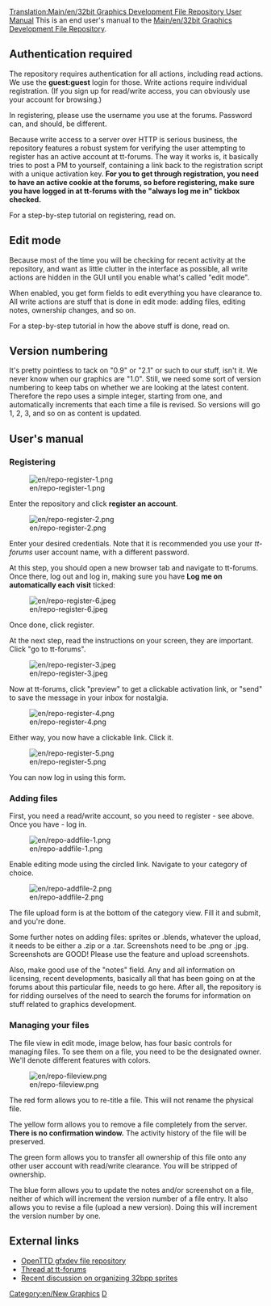 [[Translation:Main/en/32bit Graphics Development File Repository User Manual]]
{{en/-}}
This is an end user's manual to the [[Main/en/32bit Graphics Development File Repository]].

==Authentication required==

The repository requires authentication for all actions, including read actions. We use the '''guest:guest''' login for those. Write actions require individual registration. (If you sign up for read/write access, you can obviously use your account for browsing.)

In registering, please use the username you use at the forums. Password can, and should, be different.

Because write access to a server over HTTP is serious business, the repository features a robust system for verifying the user attempting to register has an active account at tt-forums. The way it works is, it basically tries to post a PM to yourself, containing a link back to the registration script with a unique activation key. '''For you to get through registration, you need to have an active cookie at the forums, so before registering, make sure you have logged in at tt-forums with the "always log me in" tickbox checked.'''

For a step-by-step tutorial on registering, read on.

==Edit mode==

Because most of the time you will be checking for recent activity at the repository, and want as little clutter in the interface as possible, all write actions are hidden in the GUI until you enable what's called "edit mode".

When enabled, you get form fields to edit everything you have clearance to. All write actions are stuff that is done in edit mode: adding files, editing notes, ownership changes, and so on.

For a step-by-step tutorial in how the above stuff is done, read on.

==Version numbering==

It's pretty pointless to tack on "0.9" or "2.1" or such to our stuff, isn't it. We never know when our graphics are "1.0". Still, we need some sort of version numbering to keep tabs on whether we are looking at the latest content. Therefore the repo uses a simple integer, starting from one, and automatically increments that each time a file is revised. So versions will go 1, 2, 3, and so on as content is updated.

==User's manual==

{{outdated}}

===Registering===

[[File:en/repo-register-1.png]]

Enter the repository and click '''register an account'''.

[[File:en/repo-register-2.png]]

Enter your desired credentials. Note that it is recommended you use your ''tt-forums'' user account name, with a different password.

At this step, you should open a new browser tab and navigate to tt-forums. Once there, log out and log in, making sure you have '''Log me on automatically each visit''' ticked:

[[File:en/repo-register-6.jpeg]]

Once done, click register.

At the next step, read the instructions on your screen, they are important. Click "go to tt-forums".

[[File:en/repo-register-3.jpeg]]

Now at tt-forums, click "preview" to get a clickable activation link, or "send" to save the message in your inbox for nostalgia. 

[[File:en/repo-register-4.png]]

Either way, you now have a clickable link. Click it.

[[File:en/repo-register-5.png]]

You can now log in using this form.

===Adding files===

First, you need a read/write account, so you need to register - see above. Once you have - log in.

[[File:en/repo-addfile-1.png]]

Enable editing mode using the circled link. Navigate to your category of choice.

[[File:en/repo-addfile-2.png]]

The file upload form is at the bottom of the category view. Fill it and submit, and you're done.

Some further notes on adding files: sprites or .blends, whatever the upload, it needs to be either a .zip or a .tar. Screenshots need to be .png or .jpg. Screenshots are GOOD! Please use the feature and upload screenshots.

Also, make good use of the "notes" field. Any and all information on licensing, recent developments, basically all that has been going on at the forums about this particular file, needs to go here. After all, the repository is for ridding ourselves of the need to search the forums for information on stuff related to graphics development.

===Managing your files===

The file view in edit mode, image below, has four basic controls for managing files. To see them on a file, you need to be the designated owner. We'll denote different features with colors.

[[File:en/repo-fileview.png]]

The red form allows you to re-title a file. This will not rename the physical file.

The yellow form allows you to remove a file completely from the server. '''There is no confirmation window.''' The activity history of the file will be preserved.

The green form allows you to transfer all ownership of this file onto any other user account with read/write clearance. You will be stripped of ownership.

The blue form allows you to update the notes and/or screenshot on a file, neither of which will increment the version number of a file entry. It also allows you to revise a file (upload a new version). Doing this will increment the version number by one.

==External links==

* [http://jupix.info/openttd/gfxdev-repo OpenTTD gfxdev file repository]
* [http://www.tt-forums.net/viewtopic.php?f=36&t=42293 Thread at tt-forums]
* [http://www.tt-forums.net/viewtopic.php?f=36&t=33496&start=60 Recent discussion on organizing 32bpp sprites]


{{en/Navbox Graphics Development}}

[[Category:en/New Graphics]][[Category:en/32bpp Graphics Developer resources|D]]